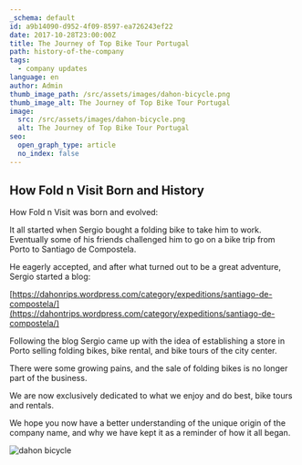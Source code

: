 ```yaml
---
_schema: default
id: a9b14090-d952-4f09-8597-ea726243ef22
date: 2017-10-28T23:00:00Z
title: The Journey of Top Bike Tour Portugal
path: history-of-the-company
tags:
  - company updates
language: en
author: Admin
thumb_image_path: /src/assets/images/dahon-bicycle.png
thumb_image_alt: The Journey of Top Bike Tour Portugal
image:
  src: /src/assets/images/dahon-bicycle.png
  alt: The Journey of Top Bike Tour Portugal
seo:
  open_graph_type: article
  no_index: false
---
```

## How Fold n Visit Born and History

How Fold n Visit was born and evolved:

It all started when Sergio bought a folding bike to take him to work. Eventually
some of his friends challenged him to go on a bike trip from Porto to Santiago
de Compostela.

He eagerly accepted, and after what turned out to be a great adventure, Sergio
started a blog:

[https://dahonrips.wordpress.com/category/expeditions/santiago-de-compostela/](https://dahontrips.wordpress.com/category/expeditions/santiago-de-compostela/)

Following the blog Sergio came up with the idea of establishing a store in Porto
selling folding bikes, bike rental, and bike tours of the city center.

There were some growing pains, and the sale of folding bikes is no longer part
of the business.

We are now exclusively dedicated to what we enjoy and do best, bike tours and
rentals.

We hope you now have a better understanding of the unique origin of the company
name, and why we have kept it as a reminder of how it all began.

![dahon bicycle](/src/assets/images/dahon-bicycle.png "dahon bicycle")